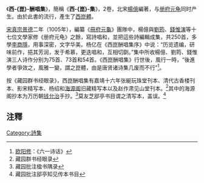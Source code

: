 {{refimprove|time=2018-04-02T14:45:25+00:00}}
《'''西-{崑}-酬唱集'''》，簡稱《'''西-{崑}-集'''》，2卷，北宋[[楊億|楊億]]編著，与[[册府元龟|册府元龟]]同时产生。由於此書的流行，產生了[[西崑體|西崑體]]。

[[宋真宗|宋真宗]][[景德|景德]]二年（1005年），編纂《[[冊府元龜|冊府元龜]]》團隊中，楊億與[[劉筠|劉筠]]、[[錢惟演|錢惟演]]等十七位文學家修《册府元龟》之餘，寫詩唱和，並把這些詩編輯成集，共250首，多學[[李商隱|李商隱]]，用事深密，文字华美。杨亿在《西崑酬唱集序》中说：“历览遗编，研味前作，挹其芳润，发于希慕，更迭唱和，互相切劘。”集中所收楊億、劉筠、錢惟演三人诗作分别为75首、73首和54首。《西崑酬唱集》行世後，風行一時，“後進學者爭效之，風雅一變，謂之崑體，由是唐贤诸诗集几废而不行”<ref>[[欧阳修|欧阳修]]：《六一诗话》</ref>。

按《藏园群书经眼录》，西崑酬唱集有嘉靖十六年张綖玩珠堂刊本、清代古香楼刊本、影宋精写本、杨绍和[[海源阁|海源阁]]旧藏精写本以及赵作肃见山堂刊本。<ref>藏园群书经眼录</ref>其中的海源阁抄本为万历朝[[錢允治|钱允治]]手抄。<ref>藏园批注楹书隅录</ref>莫友芝郘亭书目谓之清写本，盖误。<ref>藏园批注郘亭知见传本书目</ref>

==注釋==
<div class="references-small">
<references />
</div>

[[Category:詩集|Category:詩集]]